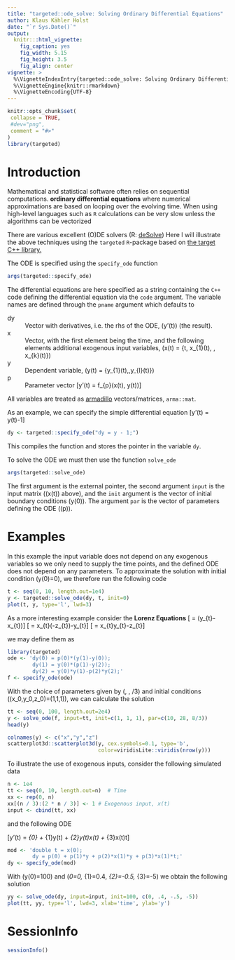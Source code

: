 ```yaml
---
title: "targeted::ode_solve: Solving Ordinary Differential Equations"
author: Klaus Kähler Holst
date: "`r Sys.Date()`"
output:
  knitr:::html_vignette:
    fig_caption: yes
    fig_width: 5.15
    fig_height: 3.5
    fig_align: center
vignette: >
  %\VignetteIndexEntry{targeted::ode_solve: Solving Ordinary Differential Equations}
  %\VignetteEngine{knitr::rmarkdown}
  %\VignetteEncoding{UTF-8}
---
```


```r
knitr::opts_chunk$set(
 collapse = TRUE,
 #dev="png",
 comment = "#>"
)
library(targeted)
```

Introduction
============

Mathematical and statistical software often relies on sequential computations.  **ordinary differential equations** where
numerical approximations are based on looping over the evolving time. When using
high-level languages such as `R` calculations can be very slow
unless the algorithms can be vectorized


There are various excellent (O)DE solvers (R: [deSolve](http://desolve.r-forge.r-project.org/))
Here I will illustrate the above techniques using the `targeted` `R`-package based on
[the target C++ library.](https://target.readthedocs.io/en/latest/)

The ODE is specified using the `specify_ode` function

```r
args(targeted::specify_ode)
```

The differential equations are here specified as a string containing the `C++` code defining the
differential equation via the `code` argument.
The variable names are defined through the `pname` argument which defaults to

dy
: Vector with derivatives, i.e. the rhs of the ODE, \(y'(t)\) (the result).

x
: Vector,  with the first element being the time, and the following elements additional exogenous input variables,
    \(x(t) = \{t, x_{1}(t), \ldots, x_{k}(t)\}\)

y
: Dependent variable, \(y(t) = \{y_{1}(t),\ldots,y_{l}(t)\}\)

p
: Parameter vector
    \[y'(t) = f_{p}(x(t), y(t))\]

All variables are treated as [armadillo](https://arma.sourceforge.net/) vectors/matrices, `arma::mat`.


As an example, we can specify the simple differential equation
\[y'(t) = y(t)-1\]

```r
dy <- targeted::specify_ode("dy = y - 1;")
```

This compiles the function and stores the pointer in the variable `dy`.

To solve the ODE we must then use the function `solve_ode`

```r
args(targeted::solve_ode)
```

The first argument is the external pointer, the second argument `input` is the
input matrix (\(x(t)\) above), and the `init` argument is the vector of initial
boundary conditions \(y(0)\). The argument `par` is the vector of parameters
defining the ODE (\(p\)).

Examples
===========

In this example the input variable does not depend on any exogenous variables so
we only need to supply the time points, and the defined ODE does not depend on
any parameters. To approximate the solution with initial condition \(y(0)=0\),
we therefore run the following code

```r
t <- seq(0, 10, length.out=1e4)
y <- targeted::solve_ode(dy, t, init=0)
plot(t, y, type='l', lwd=3)
```


As a more interesting example consider the **Lorenz Equations**
\[\frac{dx_{t}}{dt} = \sigma(y_{t}-x_{t})\]
\[\frac{dy_{t}}{dt} = x_{t}(\rho-z_{t})-y_{t}\]
\[\frac{dz_{t}}{dt} = x_{t}y_{t}-\beta z_{t}\]

we may define them as

```r
library(targeted)
ode <- 'dy(0) = p(0)*(y(1)-y(0));
        dy(1) = y(0)*(p(1)-y(2));
        dy(2) = y(0)*y(1)-p(2)*y(2);'
f <- specify_ode(ode)
```

With the choice of parameters given by \(\sigma=10, \rho=28, \beta=8/3\)
and initial conditions \((x_0,y_0,z_0)=(1,1,1)\), we can calculate the solution

```r
tt <- seq(0, 100, length.out=2e4)
y <- solve_ode(f, input=tt, init=c(1, 1, 1), par=c(10, 28, 8/3))
head(y)
```

```r
colnames(y) <- c("x","y","z")
scatterplot3d::scatterplot3d(y, cex.symbols=0.1, type='b',
                             color=viridisLite::viridis(nrow(y)))
```

To illustrate the use of exogenous inputs, consider the following simulated data
```r
n <- 1e4
tt <- seq(0, 10, length.out=n)  # Time
xx <- rep(0, n)
xx[(n / 3):(2 * n / 3)] <- 1 # Exogenous input, x(t)
input <- cbind(tt, xx)
```

and the following ODE

\[y'(t) = \beta_{0} + \beta_{1}y(t) + \beta_{2}y(t)x(t) + \beta_{3}x(t)\cdot t\]

```r
mod <- 'double t = x(0);
        dy = p(0) + p(1)*y + p(2)*x(1)*y + p(3)*x(1)*t;'
dy <- specify_ode(mod)
```

With \(y(0)=100\) and \(\beta_0=0, \beta_{1}=0.4, \beta_{2}=-0.5, \beta_{3}=-5\) we obtain the following solution

```r
yy <- solve_ode(dy, input=input, init=100, c(0, .4, -.5, -5))
plot(tt, yy, type='l', lwd=3, xlab='time', ylab='y')
```


SessionInfo
============


```r
sessionInfo()
```
